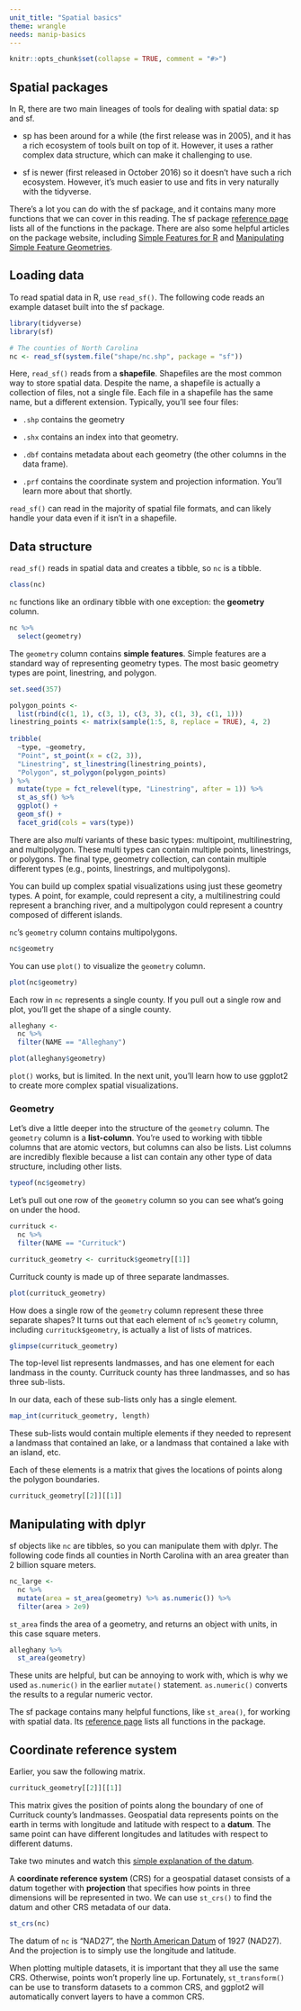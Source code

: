 ```yaml
---
unit_title: "Spatial basics"
theme: wrangle
needs: manip-basics
---
```


```r
knitr::opts_chunk$set(collapse = TRUE, comment = "#>")
```

## Spatial packages

In R, there are two main lineages of tools for dealing with spatial data: sp and sf. 

* sp has been around for a while (the first release was in 2005), and it has a
  rich ecosystem of tools built on top of it. However, it uses a rather 
  complex data structure, which can make it challenging to use. 
  
* sf is newer (first released in October 2016) so it doesn't have such a 
  rich ecosystem. However, it's much easier to use and fits in very naturally 
  with the tidyverse. 
  
There's a lot you can do with the sf package, and it contains many more functions that we can cover in this reading. The sf package [reference page](https://r-spatial.github.io/sf/reference/index.html) lists all of the functions in the package. There are also some helpful articles on the package website, including [Simple Features for R](https://r-spatial.github.io/sf/articles/sf1.html) and [Manipulating Simple Feature Geometries](https://r-spatial.github.io/sf/articles/sf3.html). 

## Loading data

To read spatial data in R, use `read_sf()`. The following code reads an example dataset built into the sf package.

```r
library(tidyverse)
library(sf)

# The counties of North Carolina
nc <- read_sf(system.file("shape/nc.shp", package = "sf"))
```

Here, `read_sf()` reads from a __shapefile__. Shapefiles are the most common way to store spatial data. Despite the name, a shapefile is actually a collection of files, not a single file. Each file in a shapefile has the same name, but a different extension. Typically, you'll see four files:

* `.shp` contains the geometry 

* `.shx` contains an index into that geometry.

* `.dbf` contains metadata about each geometry (the other columns in the data
  frame).

* `.prf` contains the coordinate system and projection information. You'll 
  learn more about that shortly.
  
`read_sf()` can read in the majority of spatial file formats, and can likely handle your data even if it isn't in a shapefile.

## Data structure

`read_sf()` reads in spatial data and creates a tibble, so `nc` is a tibble.

```r
class(nc)
```

`nc` functions like an ordinary tibble with one exception: the __geometry__ column. 

```r
nc %>% 
  select(geometry)
```

The `geometry` column contains __simple features__. Simple features are a standard way of representing geometry types. The most basic geometry types are point, linestring, and polygon.

```r
set.seed(357)

polygon_points <- 
  list(rbind(c(1, 1), c(3, 1), c(3, 3), c(1, 3), c(1, 1)))
linestring_points <- matrix(sample(1:5, 8, replace = TRUE), 4, 2)
  
tribble(
  ~type, ~geometry,
  "Point", st_point(x = c(2, 3)),
  "Linestring", st_linestring(linestring_points),
  "Polygon", st_polygon(polygon_points)
) %>% 
  mutate(type = fct_relevel(type, "Linestring", after = 1)) %>% 
  st_as_sf() %>% 
  ggplot() +
  geom_sf() +
  facet_grid(cols = vars(type)) 
```

There are also _multi_ variants of these basic types: multipoint, multilinestring, and multipolygon. These multi types can contain multiple points, linestrings, or polygons. The final type, geometry collection, can contain multiple different types (e.g., points, linestrings, and multipolygons).

You can build up complex spatial visualizations using just these geometry types. A point, for example, could represent a city, a multilinestring could represent a branching river, and a multipolygon could represent a country composed of different islands. 

`nc`'s `geometry` column contains multipolygons. 

```r
nc$geometry
```

You can use `plot()` to visualize the `geometry` column.

```r
plot(nc$geometry)
```

Each row in `nc` represents a single county. If you pull out a single row and plot, you'll get the shape of a single county. 

```r
alleghany <- 
  nc %>% 
  filter(NAME == "Alleghany")

plot(alleghany$geometry)
```

`plot()` works, but is limited. In the next unit, you'll learn how to use ggplot2 to create more complex spatial visualizations. 

### Geometry

Let's dive a little deeper into the structure of the `geometry` column. The `geometry` column is a __list-column__. You're used to working with tibble columns that are atomic vectors, but columns can also be lists. List columns are incredibly flexible because a list can contain any other type of data structure, including other lists. 

```r
typeof(nc$geometry)
```

Let's pull out one row of the `geometry` column so you can see what's going on under the hood.

```r
currituck <- 
  nc %>% 
  filter(NAME == "Currituck")

currituck_geometry <- currituck$geometry[[1]]
```

Currituck county is made up of three separate landmasses.

```r
plot(currituck_geometry)
```

How does a single row of the `geometry` column represent these three separate shapes? It turns out that each element of `nc`'s `geometry` column, including `currituck$geometry`, is actually a list of lists of matrices.

```r
glimpse(currituck_geometry)
```

The top-level list represents landmasses, and has one element for each landmass in the county. Currituck county has three landmasses, and so has three sub-lists.

In our data, each of these sub-lists only has a single element. 

```r
map_int(currituck_geometry, length)
```

These sub-lists would contain multiple elements if they needed to represent a landmass that contained an lake, or a landmass that contained a lake with an island, etc. 
    
Each of these elements is a matrix that gives the locations of points along the polygon boundaries.
    
```r
currituck_geometry[[2]][[1]]
```
  
## Manipulating with dplyr

sf objects like `nc` are tibbles, so you can manipulate them with dplyr. The following code finds all counties in North Carolina with an area greater than 2 billion square meters.

```r
nc_large <-
  nc %>%
  mutate(area = st_area(geometry) %>% as.numeric()) %>%
  filter(area > 2e9) 
```

`st_area` finds the area of a geometry, and returns an object with units, in this case square meters.

```r
alleghany %>% 
  st_area(geometry)
```

These units are helpful, but can be annoying to work with, which is why we used `as.numeric()` in the earlier `mutate()` statement. `as.numeric()` converts the results to a regular numeric vector.

The sf package contains many helpful functions, like `st_area()`, for working with spatial data. Its [reference page](https://r-spatial.github.io/sf/reference/index.html) lists all functions in the package.

## Coordinate reference system

Earlier, you saw the following matrix.

```r
currituck_geometry[[2]][[1]]
```

This matrix gives the position of points along the boundary of one of Currituck county's landmasses. Geospatial data represents points on the earth in terms with longitude and latitude with respect to a __datum__. The same point can have different longitudes and latitudes with respect to different datums.

Take two minutes and watch this [simple explanation of the datum](https://www.youtube.com/watch?v=xKGlMp__jog).

A __coordinate reference system__ (CRS) for a geospatial dataset consists of a datum together with __projection__ that specifies how points in three dimensions will be represented in two. We can use `st_crs()` to find the datum and other CRS metadata of our data.

```r
st_crs(nc)
```

The datum of `nc` is "NAD27", the [North American Datum](https://en.wikipedia.org/wiki/North_American_Datum) of 1927 (NAD27). And the projection is to simply use the longitude and latitude.

When plotting multiple datasets, it is important that they all use the same CRS. Otherwise, points won't properly line up. Fortunately, `st_transform()` can be use to transform datasets to a common CRS, and ggplot2 will automatically convert layers to have a common CRS.
